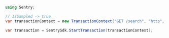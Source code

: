 ```csharp
using Sentry;

// IsSampled -> true
var transactionContext = new TransactionContext("GET /search", "http", true);

var transaction = SentrySdk.StartTransaction(transactionContext);
```
